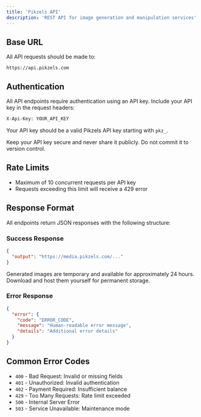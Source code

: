 ```yaml
---
title: 'Pikzels API'
description: 'REST API for image generation and manipulation services'
---
```


## Base URL

All API requests should be made to:

```
https://api.pikzels.com
```

## Authentication

All API endpoints require authentication using an API key. Include your API key in the request headers:

```bash
X-Api-Key: YOUR_API_KEY
```

Your API key should be a valid Pikzels API key starting with `pkz_`.

<Warning>
  Keep your API key secure and never share it publicly. Do not commit it to version control.
</Warning>

## Rate Limits

- Maximum of 10 concurrent requests per API key
- Requests exceeding this limit will receive a 429 error

## Response Format

All endpoints return JSON responses with the following structure:

### Success Response
```json
{
  "output": "https://media.pikzels.com/..."
}
```

<Note>
  Generated images are temporary and available for approximately 24 hours. Download and host them yourself for permanent storage.
</Note>

### Error Response
```json
{
  "error": {
    "code": "ERROR_CODE",
    "message": "Human-readable error message",
    "details": "Additional error details"
  }
}
```

## Common Error Codes

- `400` - Bad Request: Invalid or missing fields
- `401` - Unauthorized: Invalid authentication
- `402` - Payment Required: Insufficient balance
- `429` - Too Many Requests: Rate limit exceeded
- `500` - Internal Server Error
- `503` - Service Unavailable: Maintenance mode